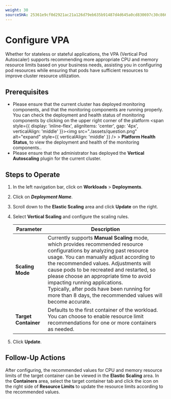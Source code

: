 ```yaml
---
weight: 30
sourceSHA: 25361e9cf0d2921ac21a126d79eb635b91487d4d645a0cd830697c30c86616c7
---
```


# Configure VPA

Whether for stateless or stateful applications, the VPA (Vertical Pod Autoscaler) supports recommending more appropriate CPU and memory resource limits based on your business needs, assisting you in configuring pod resources while ensuring that pods have sufficient resources to improve cluster resource utilization.

## Prerequisites

- Please ensure that the current cluster has deployed monitoring components, and that the monitoring components are running properly. You can check the deployment and health status of monitoring components by clicking on the upper right corner of the platform <span style={{ display: 'inline-flex', alignItems: 'center', gap: '4px', verticalAlign: 'middle' }}><img src="./assets/question.png" alt="expand" style={{ verticalAlign: 'middle' }} /> <span>  > **Platform Health Status**, to view the deployment and health of the monitoring components.</span></span>.
- Please ensure that the administrator has deployed the **Vertical Autoscaling** plugin for the current cluster.

## Steps to Operate

1. In the left navigation bar, click on **Workloads** > **Deployments**.

2. Click on ***Deployment Name***.

3. Scroll down to the **Elastic Scaling** area and click **Update** on the right.

4. Select **Vertical Scaling** and configure the scaling rules.

   | Parameter       | Description                                                                                                                   |
   | -------- | ---------------------------------------------------------------------------------------------------------------------------- |
   | **Scaling Mode** | Currently supports **Manual Scaling** mode, which provides recommended resource configurations by analyzing past resource usage. You can manually adjust according to the recommended values. Adjustments will cause pods to be recreated and restarted, so please choose an appropriate time to avoid impacting running applications.<br />Typically, after pods have been running for more than 8 days, the recommended values will become accurate. |
   | **Target Container** | Defaults to the first container of the workload. You can choose to enable resource limit recommendations for one or more containers as needed.                                                                                       |

5. Click **Update**.

## Follow-Up Actions

After configuring, the recommended values for CPU and memory resource limits of the target container can be viewed in the **Elastic Scaling** area. In the **Containers** area, select the target container tab and click the icon on the right side of **Resource Limits** to update the resource limits according to the recommended values.